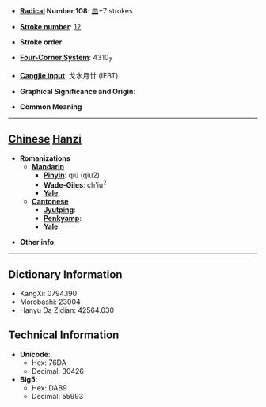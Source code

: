 * '''[[Wiktionary:Chinese radical index| Radical]] Number 108''': [[Wiktionary:Chinese radical index 皿|皿]]+7 strokes

* '''[[Wiktionary:Chinese total strokes index|Stroke number]]''': [[Wiktionary:Chinese total strokes index 12|12]]

* '''Stroke order''': 

* '''[[Wiktionary:Chinese four corner index|Four-Corner System]]''': 4310<sub>7</sub>

* '''[[Wiktionary:Chinese Cangjie index|Cangjie input]]''': 戈水月廿 (IEBT)

* '''Graphical Significance and Origin''': 

* '''Common Meaning'''

----

== [[Chinese]] [[Hanzi]] ==

* '''Romanizations'''
** '''[[Mandarin]]'''
*** '''[[Pinyin]]''': qiú (qiu2)
*** '''[[Wade-Giles]]''': ch'iu<sup>2</sup>
*** '''[[Yale]]''': 
** '''[[Cantonese]]'''
*** '''[[Jyutping]]''':
*** '''[[Penkyamp]]''': 
*** '''[[Yale]]''': 

* '''Other info''': 

----

== Dictionary Information ==

* KangXi: 0794.190
* Morobashi: 23004
* Hanyu Da Zidian: 42564.030

== Technical Information ==

* '''Unicode''':
** Hex: 76DA
** Decimal: 30426
* '''Big5''':
** Hex: DAB9
** Decimal: 55993